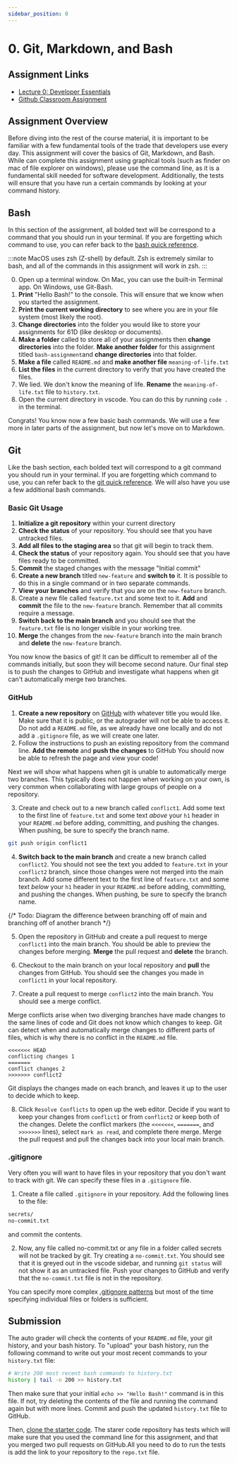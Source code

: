 ```yaml
---
sidebar_position: 0
---
```


# 0. Git, Markdown, and Bash

## Assignment Links

- [Lecture 0: Developer Essentials](https://www.youtube.com/watch?v=qpJc6QMvbAY)
- [Github Classroom Assignment](https://classroom.github.com/a/EC4ZhQzc)

## Assignment Overview

Before diving into the rest of the course material, it is important to be familiar with a few fundamental tools of the trade that developers use every day. This assignment will cover the basics of Git, Markdown, and Bash. While can complete this assignment using graphical tools (such as finder on mac of file explorer on windows), please use the command line, as it is a fundamental skill needed for software development. Additionally, the tests will ensure that you have run a certain commands by looking at your command history.

## Bash

In this section of the assignment, all bolded text will be correspond to a command that you should run in your terminal. If you are forgetting which command to use, you can refer back to the [bash quick reference](../Readings/bash.mdx#bash-quick-reference).

:::note
MacOS uses zsh (Z-shell) by default. Zsh is extremely similar to bash, and all of the commands in this assignment will work in zsh.
:::

0. Open up a terminal window. On Mac, you can use the built-in Terminal app. On Windows, use Git-Bash.
1. **Print** "Hello Bash!" to the console. This will ensure that we know when you started the assignment.
2. **Print the current working directory** to see where you are in your file system (most likely the root).
3. **Change directories** into the folder you would like to store your assignments for 61D (like desktop or documents).
4. **Make a folder** called to store all of your assignments then **change directories** into the folder. **Make another folder** for this assignment titled `bash-assignment`and **change directories** into that folder.
5. **Make a file** called `README.md` and **make another file** `meaning-of-life.txt`
6. **List the files** in the current directory to verify that you have created the files.
7. We lied. We don't know the meaning of life. **Rename** the `meaning-of-life.txt` file to `history.txt`.
8. Open the current directory in vscode. You can do this by running `code .` in the terminal.

Congrats! You know now a few basic bash commands. We will use a few more in later parts of the assignment, but now let's move on to Markdown.

## Git

Like the bash section, each bolded text will correspond to a git command you should run in your terminal. If you are forgetting which command to use, you can refer back to the [git quick reference](../Readings/git.mdx#git-quick-reference). We will also have you use a few additional bash commands.

### Basic Git Usage

1. **Initialize a git repository** within your current directory
2. **Check the status** of your repository. You should see that you have untracked files.
3. **Add all files to the staging area** so that git will begin to track them.
4. **Check the status** of your repository again. You should see that you have files ready to be committed.
5. **Commit** the staged changes with the message "Initial commit"
6. **Create a new branch** titled `new-feature` and **switch to** it. It is possible to do this in a single command or in two separate commands.
7. **View your branches** and verify that you are on the `new-feature` branch.
8. Create a new file called `feature.txt` and some text to it. **Add** and **commit** the file to the `new-feature` branch. Remember that all commits require a message.
9. **Switch back to the main branch** and you should see that the `feature.txt` file is no longer visible in your working tree.
10. **Merge** the changes from the `new-feature` branch into the main branch and **delete** the `new-feature` branch.

You now know the basics of git! It can be difficult to remember all of the commands initially, but soon they will become second nature. Our final step is to push the changes to GitHub and investigate what happens when git can't automatically merge two branches.

### GitHub

1. **Create a new repository** on [GitHub](https://github.com/new) with whatever title you would like. Make sure that it is public, or the autograder will not be able to access it. Do not add a `README.md` file, as we already have one locally and do not add a `.gitignore` file, as we will create one later.
2. Follow the instructions to push an existing repository from the command line. **Add the remote** and **push the changes** to GitHub You should now be able to refresh the page and view your code!

Next we will show what happens when git is unable to automatically merge two branches. This typically does not happen when working on your own, is very common when collaborating with large groups of people on a repository.

3. Create and check out to a new branch called `conflict1`. Add some text to the first line of `feature.txt` and some text _above_ your `h1` header in your `README.md` before adding, committing, and pushing the changes. When pushing, be sure to specify the branch name.

```bash
git push origin conflict1
```

4. **Switch back to the main branch** and create a new branch called `conflict2`. You should not see the text you added to `feature.txt` in your `conflict2` branch, since those changes were not merged into the main branch. Add some different text to the first line of `feature.txt` and some text _below_ your `h1` header in your `README.md` before adding, committing, and pushing the changes. When pushing, be sure to specify the branch name.

{/* Todo: Diagram the difference between branching off of main and branching off of another branch */}

5. Open the repository in GitHub and create a pull request to merge `conflict1` into the main branch. You should be able to preview the changes before merging. **Merge** the pull request and **delete** the branch.

6. Checkout to the main branch on your local repository and **pull** the changes from GitHub. You should see the changes you made in `conflict1` in your local repository.

7. Create a pull request to merge `conflict2` into the main branch. You should see a merge conflict.

Merge conflicts arise when two diverging branches have made changes to the same lines of code and Git does not know which changes to keep. Git can detect when and automatically merge changes to different parts of files, which is why there is no conflict in the `README.md` file.

```
<<<<<<< HEAD
conflicting changes 1
=======
conflict changes 2
>>>>>>> conflict2
```

Git displays the changes made on each branch, and leaves it up to the user to decide which to keep.

8. Click `Resolve Conflicts` to open up the web editor. Decide if you want to keep your changes from `conflict1` or from `conflict2` or keep both of the changes. Delete the conflict markers (the `<<<<<<<`, `=======`, and `>>>>>>>` lines), select `mark as read`, and complete there merge. Merge the pull request and pull the changes back into your local main branch.

### .gitignore

Very often you will want to have files in your repository that you don't want to track with git. We can specify these files in a `.gitignore` file.

1. Create a file called `.gitignore` in your repository. Add the following lines to the file:

```txt
secrets/
no-commit.txt
```

and commit the contents.

2. Now, any file called no-commit.txt or any file in a folder called secrets will not be tracked by git. Try creating a `no-commit.txt`. You should see that it is greyed out in the vscode sidebar, and running `git status` will not show it as an untracked file. Push your changes to GitHub and verify that the `no-commit.txt` file is not in the repository.

You can specify more complex [.gitignore patterns](https://www.atlassian.com/git/tutorials/saving-changes/gitignore#git-ignore-patterns) but most of the time specifying individual files or folders is sufficient.

## Submission

The auto grader will check the contents of your `README.md` file, your git history, and your bash history. To "upload" your bash history, run the following command to write out your most recent commands to your `history.txt` file:

```bash
# Write 200 most recent bash commands to history.txt
history | tail -n 200 >> history.txt
```

Then make sure that your initial `echo >> "Hello Bash!"` command is in this file. If not, try deleting the contents of the file and running the command again but with more lines. Commit and push the updated `history.txt` file to GitHub.

Then, [clone the starter code](https://github.com/Codify-Berkeley-Education/Assignment-Starter-Git/tree/d9fbf822c072718359352d18b24c50ca224346bf). The starer code repository has tests which will make sure that you used the command line for this assignment, and that you merged two pull requests on GitHub.All you need to do to run the tests is add the link to your repository to the `repo.txt` file.